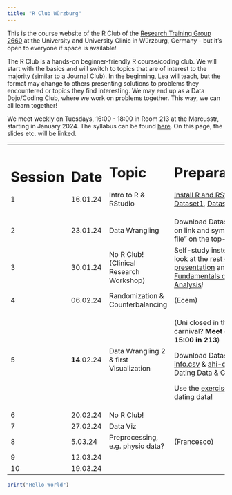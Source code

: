```yaml
---
title: "R Club Würzburg"
---
```


This is the course website of the R Club of the [Research Training Group 2660](https://www.uni-wuerzburg.de/grk2660/news/) at the University and University Clinic in Würzburg, Germany - but it's open to everyone if space is available!

The R Club is a hands-on beginner-friendly R course/coding club. We will start with the basics and will switch to topics that are of interest to the majority (similar to a Journal Club). In the beginning, Lea will teach, but the format may change to others presenting solutions to problems they encountered or topics they find interesting. We may end up as a Data Dojo/Coding Club, where we work on problems together. This way, we can all learn together!

We meet weekly on Tuesdays, 16:00 - 18:00 in Room 213 at the Marcusstr, starting in January 2024. The syllabus can be found [here](https://docs.google.com/document/d/1ZJPsgPMPv_2EYwyGL7kv9Mb846iilznj3cuKNvwuINc/edit#heading=h.9xs7fuefba6l). On this page, the slides etc. will be linked.

+-----------+--------------+-----------------------------------------+-----------------------------------------------------------------------------------------------------------------------------------------------------------------------------------------------------------------------------------------------------------------------------------------------------------------------------------------------------------------------------------------------------+
| # Session | # Date       | # Topic                                 | # Preparation/Notes                                                                                                                                                                                                                                                                                                                                                                                 |
|           |              |                                         |                                                                                                                                                                                                                                                                                                                                                                                                     |
| 1         | 16.01.24     | Intro to R & RStudio                    | [Install R and RStudio](https://rstudio-education.github.io/hopr/starting.html), download [Dataset1](https://github.com/Hillea/rclubwue/blob/main/Slides/Data/ahi-cesd.csv), [Dataset2](https://github.com/Hillea/rclubwue/blob/main/Slides/Data/participant-info.csv)                                                                                                                              |
+-----------+--------------+-----------------------------------------+-----------------------------------------------------------------------------------------------------------------------------------------------------------------------------------------------------------------------------------------------------------------------------------------------------------------------------------------------------------------------------------------------------+
| 2         | 23.01.24     | Data Wrangling                          | Download Datasets [1](https://github.com/Hillea/rclubwue/blob/main/Slides/Data/responses.csv), [2](https://github.com/Hillea/rclubwue/blob/main/Slides/Data/qformats.csv), [3](https://github.com/Hillea/rclubwue/blob/main/Slides/Data/scoring.csv), & [4](https://github.com/Hillea/rclubwue/blob/main/Slides/Data/pinfo.csv) (click on link and symbol for "download raw file" on the top-right) |
+-----------+--------------+-----------------------------------------+-----------------------------------------------------------------------------------------------------------------------------------------------------------------------------------------------------------------------------------------------------------------------------------------------------------------------------------------------------------------------------------------------------+
| 3         | 30.01.24     | No R Club! (Clinical Research Workshop) | Self-study instead: Please have a look at the [rest of the data wrangling presentation](https://hillea.github.io/rclubwue/Slides/W2b_DataWranglingR.html#/data-wrangling-3) and/or [chapter 6 of Fundamentals of Quantitative Analysis](https://psyteachr.github.io/quant-fun-v2/data-wrangling-3.html)!                                                                                            |
+-----------+--------------+-----------------------------------------+-----------------------------------------------------------------------------------------------------------------------------------------------------------------------------------------------------------------------------------------------------------------------------------------------------------------------------------------------------------------------------------------------------+
| 4         | 06.02.24     | Randomization & Counterbalancing        | (Ecem)                                                                                                                                                                                                                                                                                                                                                                                              |
+-----------+--------------+-----------------------------------------+-----------------------------------------------------------------------------------------------------------------------------------------------------------------------------------------------------------------------------------------------------------------------------------------------------------------------------------------------------------------------------------------------------+
| 5         | **14**.02.24 | Data Wrangling 2 & first Visualization  | (Uni closed in the afternoon - carnival? **Meet on Wednesday, 14th, 15:00 in 213**)                                                                                                                                                                                                                                                                                                                 |
|           |              |                                         |                                                                                                                                                                                                                                                                                                                                                                                                     |
|           |              |                                         | Download Datasets: [participant-info.csv](https://psyteachr.github.io/quant-fun-v2/participant-info.csv) & [ahi-cesd.csv](https://psyteachr.github.io/quant-fun-v2/ahi-cesd.csv) / [Speed Dating Data](https://github.com/Hillea/rclubwue/blob/main/Slides/Data/Speed%20Dating%20Data.csv) & [Codebook](https://github.com/Hillea/rclubwue/blob/main/Slides/Data/Speed%20Dating%20Data%20Key.doc)\  |
|           |              |                                         |                                                                                                                                                                                                                                                                                                                                                                                                     |
|           |              |                                         | Use the [exercise.Rmd](https://github.com/Hillea/rclubwue/blob/main/Slides/W4_exercises.Rmd) and the speed dating data!                                                                                                                                                                                                                                                                             |
+-----------+--------------+-----------------------------------------+-----------------------------------------------------------------------------------------------------------------------------------------------------------------------------------------------------------------------------------------------------------------------------------------------------------------------------------------------------------------------------------------------------+
| 6         | 20.02.24     | No R Club!                              |                                                                                                                                                                                                                                                                                                                                                                                                     |
+-----------+--------------+-----------------------------------------+-----------------------------------------------------------------------------------------------------------------------------------------------------------------------------------------------------------------------------------------------------------------------------------------------------------------------------------------------------------------------------------------------------+
| 7         | 27.02.24     | Data Viz                                |                                                                                                                                                                                                                                                                                                                                                                                                     |
+-----------+--------------+-----------------------------------------+-----------------------------------------------------------------------------------------------------------------------------------------------------------------------------------------------------------------------------------------------------------------------------------------------------------------------------------------------------------------------------------------------------+
| 8         | 5.03.24      | Preprocessing, e.g. physio data?        | (Francesco)                                                                                                                                                                                                                                                                                                                                                                                         |
+-----------+--------------+-----------------------------------------+-----------------------------------------------------------------------------------------------------------------------------------------------------------------------------------------------------------------------------------------------------------------------------------------------------------------------------------------------------------------------------------------------------+
| 9         | 12.03.24     |                                         |                                                                                                                                                                                                                                                                                                                                                                                                     |
+-----------+--------------+-----------------------------------------+-----------------------------------------------------------------------------------------------------------------------------------------------------------------------------------------------------------------------------------------------------------------------------------------------------------------------------------------------------------------------------------------------------+
| 10        | 19.03.24     |                                         |                                                                                                                                                                                                                                                                                                                                                                                                     |
+-----------+--------------+-----------------------------------------+-----------------------------------------------------------------------------------------------------------------------------------------------------------------------------------------------------------------------------------------------------------------------------------------------------------------------------------------------------------------------------------------------------+

```r
print("Hello World")
```
